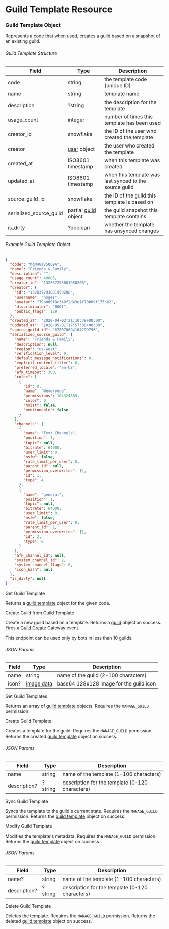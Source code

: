 
# Guild Template Resource

### Guild Template Object

Represents a code that when used, creates a guild based on a snapshot of an existing guild.

###### Guild Template Structure

| Field                   | Type                                                  | Description                                            |
| ----------------------- | ----------------------------------------------------- | ------------------------------------------------------ |
| code                    | string                                                | the template code (unique ID)                          |
| name                    | string                                                | template name                                          |
| description             | ?string                                               | the description for the template                       |
| usage_count             | integer                                               | number of times this template has been used            |
| creator_id              | snowflake                                             | the ID of the user who created the template            |
| creator                 | [user](/resources/user/user-object) object            | the user who created the template                      |
| created_at              | ISO8601 timestamp                                     | when this template was created                         |
| updated_at              | ISO8601 timestamp                                     | when this template was last synced to the source guild |
| source_guild_id         | snowflake                                             | the ID of the guild this template is based on          |
| serialized_source_guild | partial [guild](/resources/guild/guild-object) object | the guild snapshot this template contains              |
| is_dirty                | ?boolean                                              | whether the template has unsynced changes              |

###### Example Guild Template Object

```json
{
  "code": "hgM48av5Q69A",
  "name": "Friends & Family",
  "description": "",
  "usage_count": 49605,
  "creator_id": "132837293881950208",
  "creator": {
    "id": "132837293881950208",
    "username": "hoges",
    "avatar": "79b0d9f8c340f2d43e1f78b09f175b62",
    "discriminator": "0001",
    "public_flags": 129
  },
  "created_at": "2020-04-02T21:10:38+00:00",
  "updated_at": "2020-05-01T17:57:38+00:00",
  "source_guild_id": "678070694164299796",
  "serialized_source_guild": {
    "name": "Friends & Family",
    "description": null,
    "region": "us-west",
    "verification_level": 0,
    "default_message_notifications": 0,
    "explicit_content_filter": 0,
    "preferred_locale": "en-US",
    "afk_timeout": 300,
    "roles": [
      {
        "id": 0,
        "name": "@everyone",
        "permissions": 104324689,
        "color": 0,
        "hoist": false,
        "mentionable": false
      }
    ],
    "channels": [
      {
        "name": "Text Channels",
        "position": 1,
        "topic": null,
        "bitrate": 64000,
        "user_limit": 0,
        "nsfw": false,
        "rate_limit_per_user": 0,
        "parent_id": null,
        "permission_overwrites": [],
        "id": 1,
        "type": 4
      },
      {
        "name": "general",
        "position": 1,
        "topic": null,
        "bitrate": 64000,
        "user_limit": 0,
        "nsfw": false,
        "rate_limit_per_user": 0,
        "parent_id": 1,
        "permission_overwrites": [],
        "id": 2,
        "type": 0
      }
    ],
    "afk_channel_id": null,
    "system_channel_id": 2,
    "system_channel_flags": 0,
    "icon_hash": null
  },
  "is_dirty": null
}
```

<RouteHeader method="GET" url="/guilds/templates/{template.code}">
  Get Guild Template
</RouteHeader>

Returns a [guild template](/resources/guild_template/guild-template-object) object for the given code.

<RouteHeader method="POST" url="/guilds/templates/{template.code}">
  Create Guild from Guild Template
</RouteHeader>

Create a new guild based on a template. Returns a [guild](/resources/guild/guild-object) object on success. Fires a [Guild Create](/topics/gateway/guild-create) Gateway event.

<Alert type="warn">

This endpoint can be used only by bots in less than 10 guilds.

</Alert>

###### JSON Params

| Field | Type                                | Description                             |
| ----- | ----------------------------------- | --------------------------------------- |
| name  | string                              | name of the guild (2-100 characters)    |
| icon? | [image data](/reference/image-data) | base64 128x128 image for the guild icon |

<RouteHeader method="GET" url="/guilds/{guild.id}/templates">
  Get Guild Templates
</RouteHeader>

Returns an array of [guild template](/resources/guild_template/guild-template-object) objects. Requires the `MANAGE_GUILD` permission.

<RouteHeader method="POST" url="/guilds/{guild.id}/templates">
  Create Guild Template
</RouteHeader>

Creates a template for the guild. Requires the `MANAGE_GUILD` permission. Returns the created [guild template](/resources/guild_template/guild-template-object) object on success.

###### JSON Params

| Field        | Type    | Description                                     |
| ------------ | ------- | ----------------------------------------------- |
| name         | string  | name of the template (1-100 characters)         |
| description? | ?string | description for the template (0-120 characters) |

<RouteHeader method="PUT" url="/guilds/{guild.id}/templates/{template.code}">
  Sync Guild Template
</RouteHeader>

Syncs the template to the guild's current state. Requires the `MANAGE_GUILD` permission. Returns the [guild template](/resources/guild_template/guild-template-object) object on success.

<RouteHeader method="PATCH" url="/guilds/{guild.id}/templates/{template.code}">
  Modify Guild Template
</RouteHeader>

Modifies the template's metadata. Requires the `MANAGE_GUILD` permission. Returns the [guild template](/resources/guild_template/guild-template-object) object on success.

###### JSON Params

| Field        | Type    | Description                                     |
| ------------ | ------- | ----------------------------------------------- |
| name?        | string  | name of the template (1-100 characters)         |
| description? | ?string | description for the template (0-120 characters) |

<RouteHeader method="DELETE" url="/guilds/{guild.id}/templates/{template.code}">
  Delete Guild Template
</RouteHeader>

Deletes the template. Requires the `MANAGE_GUILD` permission. Returns the deleted [guild template](/resources/guild_template/guild-template-object) object on success.
